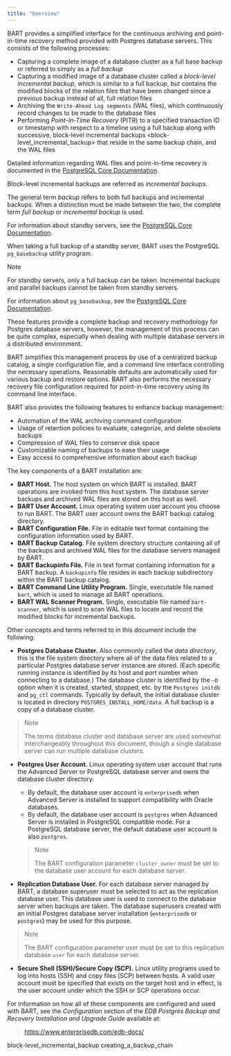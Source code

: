 ```yaml
---
title: "Overview"
---
```


<div id="overview" class="registered_link"></div>

BART provides a simplified interface for the continuous archiving and point-in-time recovery method provided with Postgres database servers. This consists of the following processes:

-   Capturing a complete image of a database cluster as a full base backup or referred to simply as a *full backup*
-   Capturing a modified image of a database cluster called a *block-level incremental backup*, which is similar to a full backup, but contains the modified blocks of the relation files that have been changed since a previous backup instead of all, full relation files
-   Archiving the `Write-Ahead Log segments` (WAL files), which continuously record changes to be made to the database files
-   Performing *Point-In-Time Recovery* (PITR) to a specified transaction ID or timestamp with respect to a timeline using a full backup along with successive, <span class="title-ref">block-level incremental backups &lt;block-level_incremental_backup></span> that reside in the same backup chain, and the WAL files

Detailed information regarding WAL files and point-in-time recovery is documented in the [PostgreSQL Core Documentation](https://www.postgresql.org/docs/current/static/continuous-archiving.html).

Block-level incremental backups are referred as *incremental backups*.

The general term *backup* refers to both full backups and incremental backups. When a distinction must be made between the two, the complete term *full backup* or *incremental backup* is used.

For information about standby servers, see the [PostgreSQL Core Documentation](https://www.postgresql.org/docs/current/static/high-availability.html).

When taking a full backup of a standby server, BART uses the PostgreSQL `pg_basebackup` utility program.

<div class="note">

<div class="title">

Note

</div>

For standby servers, only a full backup can be taken. Incremental backups and parallel backups cannot be taken from standby servers.

</div>

For information about `pg_basebackup`, see the [PostgreSQL Core Documentation](https://www.postgresql.org/docs/current/static/app-pgbasebackup.html).

These features provide a complete backup and recovery methodology for Postgres database servers, however, the management of this process can be quite complex, especially when dealing with multiple database servers in a distributed environment.

BART simplifies this management process by use of a centralized backup catalog, a single configuration file, and a command line interface controlling the necessary operations. Reasonable defaults are automatically used for various backup and restore options. BART also performs the necessary recovery file configuration required for point-in-time recovery using its command line interface.

BART also provides the following features to enhance backup management:

-   Automation of the WAL archiving command configuration
-   Usage of retention policies to evaluate, categorize, and delete obsolete backups
-   Compression of WAL files to conserve disk space
-   Customizable naming of backups to ease their usage
-   Easy access to comprehensive information about each backup

The key components of a BART installation are:

-   **BART Host.** The host system on which BART is installed. BART operations are invoked from this host system. The database server backups and archived WAL files are stored on this host as well.
-   **BART User Account.** Linux operating system user account you choose to run BART. The BART user account owns the BART backup catalog directory.
-   **BART Configuration File.** File in editable text format containing the configuration information used by BART.
-   **BART Backup Catalog.** File system directory structure containing all of the backups and archived WAL files for the database servers managed by BART.
-   **BART Backupinfo File.** File in text format containing information for a BART backup. A `backupinfo` file resides in each backup subdirectory within the BART backup catalog.
-   **BART Command Line Utility Program.** Single, executable file named `bart`, which is used to manage all BART operations.
-   **BART WAL Scanner Program.** Single, executable file named `bart-scanner`, which is used to scan WAL files to locate and record the modified blocks for incremental backups.

Other concepts and terms referred to in this document include the following:

-   **Postgres Database Cluster.** Also commonly called the *data directory*, this is the file system directory where all of the data files related to a particular Postgres database server instance are stored. (Each specific running instance is identified by its host and port number when connecting to a database.) The database cluster is identified by the `–D` option when it is created, started, stopped, etc. by the `Postgres initdb` and `pg_ctl` commands. Typically by default, the initial database cluster is located in directory `POSTGRES_INSTALL_HOME/data`. A full backup is a copy of a database cluster.

> <div class="note">
>
> <div class="title">
>
> Note
>
> </div>
>
> The terms database cluster and database server are used somewhat interchangeably throughout this document, though a single database server can run multiple database clusters.
>
> </div>

-   **Postgres User Account.** Linux operating system user account that runs the Advanced Server or PostgreSQL database server and owns the database cluster directory.

    -   By default, the database user account is `enterprisedb` when Advanced Server is installed to support compatibility with Oracle databases.
    -   By default, the database user account is `postgres` when Advanced Server is installed in PostgreSQL compatible mode. For a PostgreSQL database server, the default database user account is also `postgres`.

    > <div class="note">
    >
    > <div class="title">
    >
    > Note
    >
    > </div>
    >
    > The BART configuration parameter `cluster_owner` must be set to the database user account for each database server.
    >
    > </div>

-   **Replication Database User.** For each database server managed by BART, a database superuser must be selected to act as the replication database user. This database user is used to connect to the database server when backups are taken. The database superusers created with an initial Postgres database server installation (`enterprisedb` or `postgres`) may be used for this purpose.

> <div class="note">
>
> <div class="title">
>
> Note
>
> </div>
>
> The BART configuration parameter user must be set to this replication database `user` for each database server.
>
> </div>

-   **Secure Shell (SSH)/Secure Copy (SCP).** Linux utility programs used to log into hosts (SSH) and copy files (SCP) between hosts. A valid user account must be specified that exists on the target host and in effect, is the user account under which the SSH or SCP operations occur.

For information on how all of these components are configured and used with BART, see the *Configuration* section of the *EDB Postgres Backup and Recovery Installation and Upgrade Guide* available at:

> <https://www.enterprisedb.com/edb-docs/>

<div class="toctree" maxdepth="3">

block-level_incremental_backup creating_a_backup_chain

</div>
